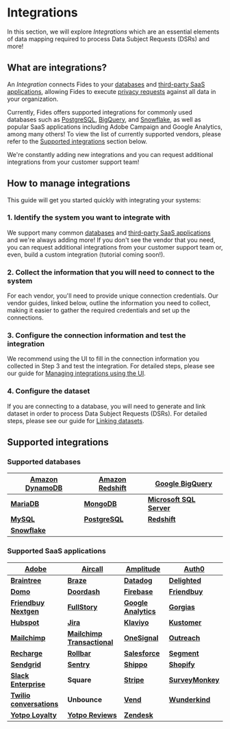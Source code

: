 
# Integrations

In this section, we will explore _Integrations_ which are an essential elements of data mapping required to process Data Subject Requests (DSRs) and more!

## What are integrations?

An _Integration_ connects Fides to your [databases](integrations/databases) and [third-party SaaS applications](integration./integrations/saas-integrations), allowing Fides to execute [privacy requests](privacy-requests) against all data in your organization.

Currently, Fides offers supported integrations for commonly used databases such as [PostgreSQL](integrations/databases/postgresql), [BigQuery](integrations/databases/bigquery), and [Snowflake](integrations/databases/snowflake), as well as popular SaaS applications including Adobe Campaign and Google Analytics, among many others! To view the list of currently supported vendors, please refer to the [Supported integrations](#supported_integrations) section below.

We're constantly adding new integrations and you can request additional integrations from your customer support team!

## How to manage integrations

This guide will get you started quickly with integrating your systems:

### 1. Identify the system you want to integrate with

We support many common [databases](./integrations/databases) and [third-party SaaS applications](./integration./integrations/saas-integrations) and we're always adding more!
If you don't see the vendor that you need, you can request additional integrations from your customer support team or, even, build a custom integration (tutorial coming soon!).

### 2. Collect the information that you will need to connect to the system

For each vendor, you'll need to provide unique connection credentials. Our vendor guides, linked below, outline the information you need to collect, making it easier to gather the required credentials and set up the connections.

### 3. Configure the connection information and test the integration

We recommend using the UI to fill in the connection information you collected in Step 3 and test the integration. For detailed steps, please see our guide for [Managing integrations using the UI](integrations/manage-integrations).

### 4. Configure the dataset

If you are connecting to a database, you will need to generate and link dataset in order to process Data Subject Requests (DSRs). For detailed steps, please see our guide for [Linking datasets](/user-guides/datasets/link-datasets).

## Supported integrations

### Supported databases

| [**Amazon DynamoDB**](/user-guides/integrations/databases/dynamodb) | [**Amazon Redshift**](/user-guides/integrations/databases/redshift) | [**Google BigQuery**](/user-guides/integrations/databases/bigquery)   |
| ------------------------------------------------------------------- | ------------------------------------------------------------------- | --------------------------------------------------------------------- |
| [**MariaDB**](/user-guides/integrations/databases/mariadb)          | [**MongoDB**](/user-guides/integrations/databases/mongodb)          | [**Microsoft SQL Server**](/user-guides/integrations/databases/mssql) |
| [**MySQL**](/user-guides/integrations/databases/mysql)              | [**PostgreSQL**](/user-guides/integrations/databases/postgresql)    | [**Redshift**](/user-guides/integrations/databases/redshift)          |
| [**Snowflake**](/user-guides/integrations/databases/snowflake)      |

### Supported SaaS applications

| [**Adobe**](./integrations/saas-integrations/adobe-campaign)                      | [**Aircall**](./integrations/saas-integrations/aircall)                                 | [**Amplitude**](./integrations/saas-integrations/amplitude)               | [**Auth0**](./integrations/saas-integrations/auth0)                |
| --------------------------------------------------------------------------------- | --------------------------------------------------------------------------------------- | ------------------------------------------------------------------------- | ------------------------------------------------------------------ |
| [**Braintree**](./integrations/saas-integrations/braintree)                       | [**Braze**](./integrations/saas-integrations/braze)                                     | [**Datadog**](./integrations/saas-integrations/datadog)                   | [**Delighted**](./integrations/saas-integrations/delighted)        |
| [**Domo**](./integrations/saas-integrations/domo)                                 | [**Doordash**](./integrations/saas-integrations/doordash)                               | [**Firebase**](./integrations/saas-integrations/firebase)                 | [**Friendbuy**](./integrations/saas-integrations/friendbuy)        |
| [**Friendbuy Nextgen**](./integrations/saas-integrations/friendbuy-nextgen)       | [**FullStory**](./integrations/saas-integrations/fullstory)                             | [**Google Analytics**](./integrations/saas-integrations/google-analytics) | [**Gorgias**](./integrations/saas-integrations/gorgias)            |
| [**Hubspot**](./integrations/saas-integrations/hubspot)                           | [**Jira**](./integrations/saas-integrations/jira)                                       | [**Klaviyo**](./integrations/saas-integrations/klaviyo)                   | [**Kustomer**](./integrations/saas-integrations/kustomer)          |
| [**Mailchimp**](./integrations/saas-integrations/mailchimp)                       | [**Mailchimp Transactional**](./integrations/saas-integrations/mailchimp-transactional) | [**OneSignal**](./integrations/saas-integrations/onesignal)               | [**Outreach**](./integrations/saas-integrations/outreach)          |
| [**Recharge**](./integrations/saas-integrations/recharge)                         | [**Rollbar**](./integrations/saas-integrations/rollbar)                                 | [**Salesforce**](./integrations/saas-integrations/salesforce)             | [**Segment**](./integrations/saas-integrations/segment)            |
| [**Sendgrid**](./integrations/saas-integrations/sendgrid)                         | [**Sentry**](./integrations/saas-integrations/sentry)                                   | [**Shippo**](./integrations/saas-integrations/shippo)                     | [**Shopify**](./integrations/saas-integrations/shopify)            |
| [**Slack Enterprise**](./integrations/saas-integrations/slack-enterprise)         | **Square**                                                                              | [**Stripe**](./integrations/saas-integrations/stripe)                     | [**SurveyMonkey**](./integrations/saas-integrations/survey-monkey) |
| [**Twilio conversations**](./integrations/saas-integrations/twilio-conversations) | **Unbounce**                                                                            | [**Vend**](./integrations/saas-integrations/vend)                         | [**Wunderkind**](./integrations/saas-integrations/wunderkind)      |
| [**Yotpo Loyalty**](./integrations/saas-integrations/yotpo-loyalty)               | [**Yotpo Reviews**](./integrations/saas-integrations/yotpo-reviews)                     | [**Zendesk**](./integrations/saas-integrations/zendesk)                   |

